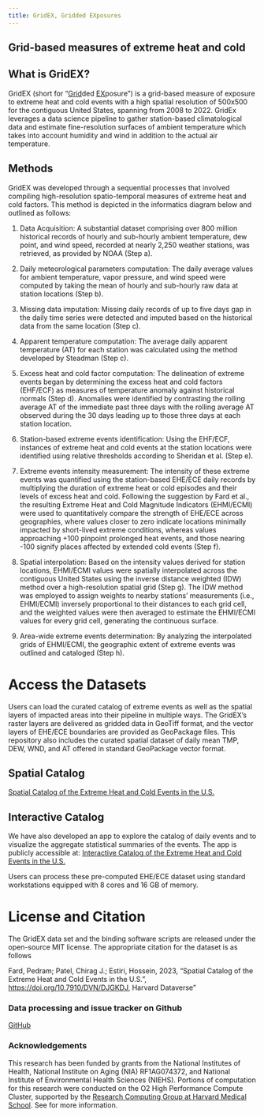 ```yaml
---
title: GridEX, Gridded EXposures
---
```


## Grid-based measures of extreme heat and cold

<!-- ![](img/ehce.gif){fig-alt="Cumulative Annual Impacted Areas" fig-align="center"} -->

## What is GridEX?

GridEX (short for "[Grid]{.underline}ded [EX]{.underline}posure") is a grid-based measure of exposure to extreme heat and cold events with a high spatial resolution of 500x500 for the contiguous United States, spanning from 2008 to 2022. GridEx leverages a data science pipeline to gather station-based climatological data and estimate fine-resolution surfaces of ambient temperature which takes into account humidity and wind in addition to the actual air temperature.

## Methods

GridEX was developed through a sequential processes that involved compiling high-resolution spatio-temporal measures of extreme heat and cold factors. This method is depicted in the informatics diagram below and outlined as follows:

<!-- ![](img/SD_Paper_Informatics_Diagram.png){fig-alt="GridEX Informatics Diagram" fig-align="center" width="500"} -->

1.  Data Acquisition: A substantial dataset comprising over 800 million historical records of hourly and sub-hourly ambient temperature, dew point, and wind speed, recorded at nearly 2,250 weather stations, was retrieved, as provided by NOAA (Step a).

2.  Daily meteorological parameters computation: The daily average values for ambient temperature, vapor pressure, and wind speed were computed by taking the mean of hourly and sub-hourly raw data at station locations (Step b).

3.  Missing data imputation: Missing daily records of up to five days gap in the daily time series were detected and imputed based on the historical data from the same location (Step c).

4.  Apparent temperature computation: The average daily apparent temperature (AT) for each station was calculated using the method developed by Steadman (Step c).

5.  Excess heat and cold factor computation: The delineation of extreme events began by determining the excess heat and cold factors (EHF/ECF) as measures of temperature anomaly against historical normals (Step d). Anomalies were identified by contrasting the rolling average AT of the immediate past three days with the rolling average AT observed during the 30 days leading up to those three days at each station location.

6.  Station-based extreme events identification: Using the EHF/ECF, instances of extreme heat and cold events at the station locations were identified using relative thresholds according to Sheridan et al. (Step e).

7.  Extreme events intensity measurement: The intensity of these extreme events was quantified using the station-based EHE/ECE daily records by multiplying the duration of extreme heat or cold episodes and their levels of excess heat and cold. Following the suggestion by Fard et al., the resulting Extreme Heat and Cold Magnitude Indicators (EHMI/ECMI) were used to quantitatively compare the strength of EHE/ECE across geographies, where values closer to zero indicate locations minimally impacted by short-lived extreme conditions, whereas values approaching +100 pinpoint prolonged heat events, and those nearing -100 signify places affected by extended cold events (Step f).

8.  Spatial interpolation: Based on the intensity values derived for station locations, EHMI/ECMI values were spatially interpolated across the contiguous United States using the inverse distance weighted (IDW) method over a high-resolution spatial grid (Step g). The IDW method was employed to assign weights to nearby stations’ measurements (i.e., EHMI/ECMI) inversely proportional to their distances to each grid cell, and the weighted values were then averaged to estimate the EHMI/ECMI values for every grid cell, generating the continuous surface.

9.  Area-wide extreme events determination: By analyzing the interpolated grids of EHMI/ECMI, the geographic extent of extreme events was outlined and cataloged (Step h).

# Access the Datasets

Users can load the curated catalog of extreme events as well as the spatial layers of impacted areas into their pipeline in multiple ways. The GridEX's raster layers are delivered as gridded data in GeoTiff format, and the vector layers of EHE/ECE boundaries are provided as GeoPackage files. This repository also includes the curated spatial dataset of daily mean TMP, DEW, WND, and AT offered in standard GeoPackage vector format.

## Spatial Catalog

[Spatial Catalog of the Extreme Heat and Cold Events in the U.S.](https://dataverse.harvard.edu/dataset.xhtml?persistentId=doi:10.7910/DVN/DJGKDJ)

## Interactive Catalog

We have also developed an app to explore the catalog of daily events and to visualize the aggregate statistical summaries of the events. The app is publicly accessible at: [Interactive Catalog of the Extreme Heat and Cold Events in the U.S.](https://ehce.connect.hms.harvard.edu/us_ehe_ece)

Users can process these pre-computed EHE/ECE dataset using standard workstations equipped with 8 cores and 16 GB of memory.

# License and Citation

The GridEX data set and the binding software scripts are released under the open-source MIT license. The appropriate citation for the dataset is as follows

Fard, Pedram; Patel, Chirag J.; Estiri, Hossein, 2023, "Spatial Catalog of the Extreme Heat and Cold Events in the U.S.", [https://doi.org/10.7910/DVN/DJGKDJ](https://doi.org/10.7910/DVN/DJGKDJ), Harvard Dataverse"

### Data processing and issue tracker on Github

[GitHub](https://github.com/epedram/us_ehe_ece)

### Acknowledgements

This research has been funded by grants from the National Institutes of Health, National Institute on Aging (NIA) RF1AG074372, and National Institute of Environmental Health Sciences (NIEHS). Portions of computation for this research were conducted on the O2 High Performance Compute Cluster, supported by the [Research Computing Group at Harvard Medical School](https://it.hms.harvard.edu/our-services/research-computing). See  for more information.
